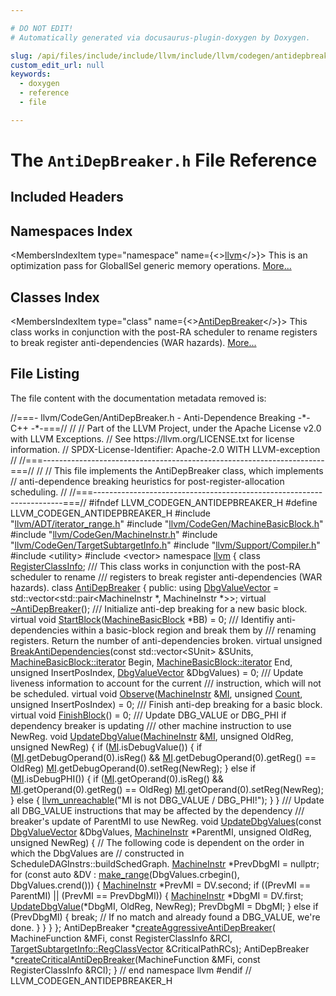 ```yaml
---

# DO NOT EDIT!
# Automatically generated via docusaurus-plugin-doxygen by Doxygen.

slug: /api/files/include/include/llvm/include/llvm/codegen/antidepbreaker-h
custom_edit_url: null
keywords:
  - doxygen
  - reference
  - file

---
```





# The `AntiDepBreaker.h` File Reference

<DoxygenPage pluginConfig={pluginConfig}>



## Included Headers

<IncludesList>
<IncludesListItem
  filePath="llvm/ADT/iterator_range.h"
  permalink="/docs/api/files/include/include/llvm/include/llvm/adt/iterator-range-h"
  isLocal="true" />
<IncludesListItem
  filePath="llvm/CodeGen/MachineBasicBlock.h"
  permalink="/docs/api/files/include/include/llvm/include/llvm/codegen/machinebasicblock-h"
  isLocal="true" />
<IncludesListItem
  filePath="llvm/CodeGen/MachineInstr.h"
  permalink="/docs/api/files/include/include/llvm/include/llvm/codegen/machineinstr-h"
  isLocal="true" />
<IncludesListItem
  filePath="llvm/CodeGen/TargetSubtargetInfo.h"
  permalink="/docs/api/files/include/include/llvm/include/llvm/codegen/targetsubtargetinfo-h"
  isLocal="true" />
<IncludesListItem
  filePath="llvm/Support/Compiler.h"
  permalink="/docs/api/files/include/include/llvm/include/llvm/support/compiler-h"
  isLocal="true" />
<IncludesListItem
  filePath="utility"
  permalink=""
  isLocal="false" />
<IncludesListItem
  filePath="vector"
  permalink=""
  isLocal="false" />
</IncludesList>

## Namespaces Index

<MembersIndex>

<MembersIndexItem
  type="namespace"
  name={<><a href="/docs/api/namespaces/llvm">llvm</a></>}>
This is an optimization pass for GlobalISel generic memory operations. <a href="/docs/api/namespaces/llvm/#details">More...</a>
</MembersIndexItem>

</MembersIndex>

## Classes Index

<MembersIndex>

<MembersIndexItem
  type="class"
  name={<><a href="/docs/api/classes/llvm/antidepbreaker">AntiDepBreaker</a></>}>
This class works in conjunction with the post-RA scheduler to rename registers to break register anti-dependencies (WAR hazards). <a href="/docs/api/classes/llvm/antidepbreaker/#details">More...</a>
</MembersIndexItem>

</MembersIndex>


## File Listing

The file content with the documentation metadata removed is:

<ProgramListing>

<Link id="l00001" /><CodeLine lineNumber="1"><Highlight kind="comment">//===- llvm/CodeGen/AntiDepBreaker.h - Anti-Dependence Breaking -&#42;- C++ -&#42;-===//</Highlight><Highlight kind="normal"></Highlight></CodeLine>
<Link id="l00002" /><CodeLine lineNumber="2"><Highlight kind="normal"></Highlight><Highlight kind="comment">//</Highlight><Highlight kind="normal"></Highlight></CodeLine>
<Link id="l00003" /><CodeLine lineNumber="3"><Highlight kind="normal"></Highlight><Highlight kind="comment">// Part of the LLVM Project, under the Apache License v2.0 with LLVM Exceptions.</Highlight><Highlight kind="normal"></Highlight></CodeLine>
<Link id="l00004" /><CodeLine lineNumber="4"><Highlight kind="normal"></Highlight><Highlight kind="comment">// See https://llvm.org/LICENSE.txt for license information.</Highlight><Highlight kind="normal"></Highlight></CodeLine>
<Link id="l00005" /><CodeLine lineNumber="5"><Highlight kind="normal"></Highlight><Highlight kind="comment">// SPDX-License-Identifier: Apache-2.0 WITH LLVM-exception</Highlight><Highlight kind="normal"></Highlight></CodeLine>
<Link id="l00006" /><CodeLine lineNumber="6"><Highlight kind="normal"></Highlight><Highlight kind="comment">//</Highlight><Highlight kind="normal"></Highlight></CodeLine>
<Link id="l00007" /><CodeLine lineNumber="7"><Highlight kind="normal"></Highlight><Highlight kind="comment">//===----------------------------------------------------------------------===//</Highlight><Highlight kind="normal"></Highlight></CodeLine>
<Link id="l00008" /><CodeLine lineNumber="8"><Highlight kind="normal"></Highlight><Highlight kind="comment">//</Highlight><Highlight kind="normal"></Highlight></CodeLine>
<Link id="l00009" /><CodeLine lineNumber="9"><Highlight kind="normal"></Highlight><Highlight kind="comment">// This file implements the AntiDepBreaker class, which implements</Highlight><Highlight kind="normal"></Highlight></CodeLine>
<Link id="l00010" /><CodeLine lineNumber="10"><Highlight kind="normal"></Highlight><Highlight kind="comment">// anti-dependence breaking heuristics for post-register-allocation scheduling.</Highlight><Highlight kind="normal"></Highlight></CodeLine>
<Link id="l00011" /><CodeLine lineNumber="11"><Highlight kind="normal"></Highlight><Highlight kind="comment">//</Highlight><Highlight kind="normal"></Highlight></CodeLine>
<Link id="l00012" /><CodeLine lineNumber="12"><Highlight kind="normal"></Highlight><Highlight kind="comment">//===----------------------------------------------------------------------===//</Highlight><Highlight kind="normal"></Highlight></CodeLine>
<Link id="l00013" /><CodeLine lineNumber="13"><Highlight kind="normal"></Highlight></CodeLine>
<Link id="l00014" /><CodeLine lineNumber="14"><Highlight kind="normal"></Highlight><Highlight kind="preprocessor">#ifndef LLVM&#95;CODEGEN&#95;ANTIDEPBREAKER&#95;H</Highlight><Highlight kind="normal"></Highlight></CodeLine>
<Link id="l00015" /><CodeLine lineNumber="15"><Highlight kind="normal"></Highlight><Highlight kind="preprocessor">#define LLVM&#95;CODEGEN&#95;ANTIDEPBREAKER&#95;H</Highlight><Highlight kind="normal"></Highlight></CodeLine>
<Link id="l00016" /><CodeLine lineNumber="16"><Highlight kind="normal"></Highlight></CodeLine>
<Link id="l00017" /><CodeLine lineNumber="17"><Highlight kind="normal"></Highlight><Highlight kind="preprocessor">#include &quot;<a href="/docs/api/files/include/include/llvm/include/llvm/adt/iterator-range-h">llvm/ADT/iterator&#95;range.h</a>&quot;</Highlight><Highlight kind="normal"></Highlight></CodeLine>
<Link id="l00018" /><CodeLine lineNumber="18"><Highlight kind="normal"></Highlight><Highlight kind="preprocessor">#include &quot;<a href="/docs/api/files/include/include/llvm/include/llvm/codegen/machinebasicblock-h">llvm/CodeGen/MachineBasicBlock.h</a>&quot;</Highlight><Highlight kind="normal"></Highlight></CodeLine>
<Link id="l00019" /><CodeLine lineNumber="19"><Highlight kind="normal"></Highlight><Highlight kind="preprocessor">#include &quot;<a href="/docs/api/files/include/include/llvm/include/llvm/codegen/machineinstr-h">llvm/CodeGen/MachineInstr.h</a>&quot;</Highlight><Highlight kind="normal"></Highlight></CodeLine>
<Link id="l00020" /><CodeLine lineNumber="20"><Highlight kind="normal"></Highlight><Highlight kind="preprocessor">#include &quot;<a href="/docs/api/files/include/include/llvm/include/llvm/codegen/targetsubtargetinfo-h">llvm/CodeGen/TargetSubtargetInfo.h</a>&quot;</Highlight><Highlight kind="normal"></Highlight></CodeLine>
<Link id="l00021" /><CodeLine lineNumber="21"><Highlight kind="normal"></Highlight><Highlight kind="preprocessor">#include &quot;<a href="/docs/api/files/include/include/llvm/include/llvm/support/compiler-h">llvm/Support/Compiler.h</a>&quot;</Highlight><Highlight kind="normal"></Highlight></CodeLine>
<Link id="l00022" /><CodeLine lineNumber="22"><Highlight kind="normal"></Highlight><Highlight kind="preprocessor">#include &lt;utility&gt;</Highlight><Highlight kind="normal"></Highlight></CodeLine>
<Link id="l00023" /><CodeLine lineNumber="23"><Highlight kind="normal"></Highlight><Highlight kind="preprocessor">#include &lt;vector&gt;</Highlight><Highlight kind="normal"></Highlight></CodeLine>
<Link id="l00024" /><CodeLine lineNumber="24"><Highlight kind="normal"></Highlight></CodeLine>
<Link id="l00025" /><CodeLine lineNumber="25"><Highlight kind="normal"></Highlight><Highlight kind="keyword">namespace </Highlight><Highlight kind="normal"><a href="/docs/api/namespaces/llvm">llvm</a> &#123;</Highlight></CodeLine>
<Link id="l00026" /><CodeLine lineNumber="26"><Highlight kind="normal"></Highlight></CodeLine>
<Link id="l00027" /><CodeLine lineNumber="27"><Highlight kind="normal"></Highlight><Highlight kind="keyword">class </Highlight><Highlight kind="normal"><a href="/docs/api/classes/llvm/registerclassinfo">RegisterClassInfo</a>;</Highlight></CodeLine>
<Link id="l00028" /><CodeLine lineNumber="28"><Highlight kind="normal"></Highlight><Highlight kind="comment"></Highlight></CodeLine>
<Link id="l00029" /><CodeLine lineNumber="29"><Highlight kind="comment">/// This class works in conjunction with the post-RA scheduler to rename</Highlight></CodeLine>
<Link id="l00030" /><CodeLine lineNumber="30"><Highlight kind="comment">/// registers to break register anti-dependencies (WAR hazards).</Highlight><Highlight kind="normal"></Highlight></CodeLine>
<Link id="l00031" /><CodeLine lineNumber="31" lineLink="/docs/api/classes/llvm/antidepbreaker"><Highlight kind="normal"></Highlight><Highlight kind="keyword">class </Highlight><Highlight kind="normal"><a href="/docs/api/classes/llvm/antidepbreaker">AntiDepBreaker</a> &#123;</Highlight></CodeLine>
<Link id="l00032" /><CodeLine lineNumber="32"><Highlight kind="normal"></Highlight><Highlight kind="keyword">public</Highlight><Highlight kind="normal">:</Highlight></CodeLine>
<Link id="l00033" /><CodeLine lineNumber="33" lineLink="/docs/api/classes/llvm/antidepbreaker/#ac4f0c67e90ba02856fa8b30a5ec81032"><Highlight kind="normal">  </Highlight><Highlight kind="keyword">using </Highlight><Highlight kind="normal"><a href="/docs/api/classes/llvm/antidepbreaker/#ac4f0c67e90ba02856fa8b30a5ec81032">DbgValueVector</a> =</Highlight></CodeLine>
<Link id="l00034" /><CodeLine lineNumber="34"><Highlight kind="normal">      std::vector&lt;std::pair&lt;MachineInstr &#42;, MachineInstr &#42;&gt;&gt;;</Highlight></CodeLine>
<Link id="l00035" /><CodeLine lineNumber="35"><Highlight kind="normal"></Highlight></CodeLine>
<Link id="l00036" /><CodeLine lineNumber="36" lineLink="/docs/api/classes/llvm/antidepbreaker/#a62b3e7d42a2252e086686b7512437404"><Highlight kind="normal">  </Highlight><Highlight kind="keyword">virtual</Highlight><Highlight kind="normal"> <a href="/docs/api/classes/llvm/antidepbreaker/#a62b3e7d42a2252e086686b7512437404">~AntiDepBreaker</a>();</Highlight></CodeLine>
<Link id="l00037" /><CodeLine lineNumber="37"><Highlight kind="normal"></Highlight><Highlight kind="comment"></Highlight></CodeLine>
<Link id="l00038" /><CodeLine lineNumber="38"><Highlight kind="comment">  /// Initialize anti-dep breaking for a new basic block.</Highlight><Highlight kind="normal"></Highlight></CodeLine>
<Link id="l00039" /><CodeLine lineNumber="39" lineLink="/docs/api/classes/llvm/antidepbreaker/#ab8c9527b64549aa70f91cfbaf9f2ce90"><Highlight kind="normal">  </Highlight><Highlight kind="keyword">virtual</Highlight><Highlight kind="normal"> </Highlight><Highlight kind="keywordtype">void</Highlight><Highlight kind="normal"> <a href="/docs/api/classes/llvm/antidepbreaker/#ab8c9527b64549aa70f91cfbaf9f2ce90">StartBlock</a>(<a href="/docs/api/classes/llvm/machinebasicblock">MachineBasicBlock</a> &#42;BB) = 0;</Highlight></CodeLine>
<Link id="l00040" /><CodeLine lineNumber="40"><Highlight kind="normal"></Highlight><Highlight kind="comment"></Highlight></CodeLine>
<Link id="l00041" /><CodeLine lineNumber="41"><Highlight kind="comment">  /// Identifiy anti-dependencies within a basic-block region and break them by</Highlight></CodeLine>
<Link id="l00042" /><CodeLine lineNumber="42"><Highlight kind="comment">  /// renaming registers. Return the number of anti-dependencies broken.</Highlight><Highlight kind="normal"></Highlight></CodeLine>
<Link id="l00043" /><CodeLine lineNumber="43" lineLink="/docs/api/classes/llvm/antidepbreaker/#a2b99bd42f25af9df8b41e0e47b7b1d2b"><Highlight kind="normal">  </Highlight><Highlight kind="keyword">virtual</Highlight><Highlight kind="normal"> </Highlight><Highlight kind="keywordtype">unsigned</Highlight><Highlight kind="normal"> <a href="/docs/api/classes/llvm/antidepbreaker/#a2b99bd42f25af9df8b41e0e47b7b1d2b">BreakAntiDependencies</a>(</Highlight><Highlight kind="keyword">const</Highlight><Highlight kind="normal"> std::vector&lt;SUnit&gt; &amp;SUnits,</Highlight></CodeLine>
<Link id="l00044" /><CodeLine lineNumber="44"><Highlight kind="normal">                                         <a href="/docs/api/classes/llvm/machinebasicblock/#ae34c996b58df9b9ce6695a0c8b70c533">MachineBasicBlock::iterator</a> Begin,</Highlight></CodeLine>
<Link id="l00045" /><CodeLine lineNumber="45"><Highlight kind="normal">                                         <a href="/docs/api/classes/llvm/machinebasicblock/#ae34c996b58df9b9ce6695a0c8b70c533">MachineBasicBlock::iterator</a> End,</Highlight></CodeLine>
<Link id="l00046" /><CodeLine lineNumber="46"><Highlight kind="normal">                                         </Highlight><Highlight kind="keywordtype">unsigned</Highlight><Highlight kind="normal"> InsertPosIndex,</Highlight></CodeLine>
<Link id="l00047" /><CodeLine lineNumber="47"><Highlight kind="normal">                                         <a href="/docs/api/classes/llvm/antidepbreaker/#ac4f0c67e90ba02856fa8b30a5ec81032">DbgValueVector</a> &amp;DbgValues) = 0;</Highlight></CodeLine>
<Link id="l00048" /><CodeLine lineNumber="48"><Highlight kind="normal"></Highlight><Highlight kind="comment"></Highlight></CodeLine>
<Link id="l00049" /><CodeLine lineNumber="49"><Highlight kind="comment">  /// Update liveness information to account for the current</Highlight></CodeLine>
<Link id="l00050" /><CodeLine lineNumber="50"><Highlight kind="comment">  /// instruction, which will not be scheduled.</Highlight><Highlight kind="normal"></Highlight></CodeLine>
<Link id="l00051" /><CodeLine lineNumber="51" lineLink="/docs/api/classes/llvm/antidepbreaker/#a5e5fedf8f150b0276d24f21555896254"><Highlight kind="normal">  </Highlight><Highlight kind="keyword">virtual</Highlight><Highlight kind="normal"> </Highlight><Highlight kind="keywordtype">void</Highlight><Highlight kind="normal"> <a href="/docs/api/classes/llvm/antidepbreaker/#a5e5fedf8f150b0276d24f21555896254">Observe</a>(<a href="/docs/api/classes/llvm/machineinstr">MachineInstr</a> &amp;<a href="/docs/api/files/lib/lib/codegen/lib/codegen/globalisel/irtranslator-cpp/#abe44dfdea65b4f7e11e0a608ab708b76">MI</a>, </Highlight><Highlight kind="keywordtype">unsigned</Highlight><Highlight kind="normal"> <a href="/docs/api/namespaces/llvm/#a845e08be4b0320d66901a66b0c0e9509">Count</a>,</Highlight></CodeLine>
<Link id="l00052" /><CodeLine lineNumber="52"><Highlight kind="normal">                       </Highlight><Highlight kind="keywordtype">unsigned</Highlight><Highlight kind="normal"> InsertPosIndex) = 0;</Highlight></CodeLine>
<Link id="l00053" /><CodeLine lineNumber="53"><Highlight kind="normal"></Highlight><Highlight kind="comment"></Highlight></CodeLine>
<Link id="l00054" /><CodeLine lineNumber="54"><Highlight kind="comment">  /// Finish anti-dep breaking for a basic block.</Highlight><Highlight kind="normal"></Highlight></CodeLine>
<Link id="l00055" /><CodeLine lineNumber="55" lineLink="/docs/api/classes/llvm/antidepbreaker/#a21a298d8379d4799d5d219ed55a77c1b"><Highlight kind="normal">  </Highlight><Highlight kind="keyword">virtual</Highlight><Highlight kind="normal"> </Highlight><Highlight kind="keywordtype">void</Highlight><Highlight kind="normal"> <a href="/docs/api/classes/llvm/antidepbreaker/#a21a298d8379d4799d5d219ed55a77c1b">FinishBlock</a>() = 0;</Highlight></CodeLine>
<Link id="l00056" /><CodeLine lineNumber="56"><Highlight kind="normal"></Highlight><Highlight kind="comment"></Highlight></CodeLine>
<Link id="l00057" /><CodeLine lineNumber="57"><Highlight kind="comment">  /// Update DBG&#95;VALUE or DBG&#95;PHI if dependency breaker is updating</Highlight></CodeLine>
<Link id="l00058" /><CodeLine lineNumber="58"><Highlight kind="comment">  /// other machine instruction to use NewReg.</Highlight><Highlight kind="normal"></Highlight></CodeLine>
<Link id="l00059" /><CodeLine lineNumber="59" lineLink="/docs/api/classes/llvm/antidepbreaker/#a5e2d1d5ecf0bd523884c4e62fd3824ea"><Highlight kind="normal">  </Highlight><Highlight kind="keywordtype">void</Highlight><Highlight kind="normal"> <a href="/docs/api/classes/llvm/antidepbreaker/#a5e2d1d5ecf0bd523884c4e62fd3824ea">UpdateDbgValue</a>(<a href="/docs/api/classes/llvm/machineinstr">MachineInstr</a> &amp;<a href="/docs/api/files/lib/lib/codegen/lib/codegen/globalisel/irtranslator-cpp/#abe44dfdea65b4f7e11e0a608ab708b76">MI</a>, </Highlight><Highlight kind="keywordtype">unsigned</Highlight><Highlight kind="normal"> OldReg, </Highlight><Highlight kind="keywordtype">unsigned</Highlight><Highlight kind="normal"> NewReg) &#123;</Highlight></CodeLine>
<Link id="l00060" /><CodeLine lineNumber="60"><Highlight kind="normal">    </Highlight><Highlight kind="keywordflow">if</Highlight><Highlight kind="normal"> (<a href="/docs/api/files/lib/lib/codegen/lib/codegen/globalisel/irtranslator-cpp/#abe44dfdea65b4f7e11e0a608ab708b76">MI</a>.isDebugValue()) &#123;</Highlight></CodeLine>
<Link id="l00061" /><CodeLine lineNumber="61"><Highlight kind="normal">      </Highlight><Highlight kind="keywordflow">if</Highlight><Highlight kind="normal"> (<a href="/docs/api/files/lib/lib/codegen/lib/codegen/globalisel/irtranslator-cpp/#abe44dfdea65b4f7e11e0a608ab708b76">MI</a>.getDebugOperand(0).isReg() &amp;&amp;</Highlight></CodeLine>
<Link id="l00062" /><CodeLine lineNumber="62"><Highlight kind="normal">          <a href="/docs/api/files/lib/lib/codegen/lib/codegen/globalisel/irtranslator-cpp/#abe44dfdea65b4f7e11e0a608ab708b76">MI</a>.getDebugOperand(0).getReg() == OldReg)</Highlight></CodeLine>
<Link id="l00063" /><CodeLine lineNumber="63"><Highlight kind="normal">        <a href="/docs/api/files/lib/lib/codegen/lib/codegen/globalisel/irtranslator-cpp/#abe44dfdea65b4f7e11e0a608ab708b76">MI</a>.getDebugOperand(0).setReg(NewReg);</Highlight></CodeLine>
<Link id="l00064" /><CodeLine lineNumber="64"><Highlight kind="normal">    &#125; </Highlight><Highlight kind="keywordflow">else</Highlight><Highlight kind="normal"> </Highlight><Highlight kind="keywordflow">if</Highlight><Highlight kind="normal"> (<a href="/docs/api/files/lib/lib/codegen/lib/codegen/globalisel/irtranslator-cpp/#abe44dfdea65b4f7e11e0a608ab708b76">MI</a>.isDebugPHI()) &#123;</Highlight></CodeLine>
<Link id="l00065" /><CodeLine lineNumber="65"><Highlight kind="normal">      </Highlight><Highlight kind="keywordflow">if</Highlight><Highlight kind="normal"> (<a href="/docs/api/files/lib/lib/codegen/lib/codegen/globalisel/irtranslator-cpp/#abe44dfdea65b4f7e11e0a608ab708b76">MI</a>.getOperand(0).isReg() &amp;&amp;</Highlight></CodeLine>
<Link id="l00066" /><CodeLine lineNumber="66"><Highlight kind="normal">          <a href="/docs/api/files/lib/lib/codegen/lib/codegen/globalisel/irtranslator-cpp/#abe44dfdea65b4f7e11e0a608ab708b76">MI</a>.getOperand(0).getReg() == OldReg)</Highlight></CodeLine>
<Link id="l00067" /><CodeLine lineNumber="67"><Highlight kind="normal">        <a href="/docs/api/files/lib/lib/codegen/lib/codegen/globalisel/irtranslator-cpp/#abe44dfdea65b4f7e11e0a608ab708b76">MI</a>.getOperand(0).setReg(NewReg);</Highlight></CodeLine>
<Link id="l00068" /><CodeLine lineNumber="68"><Highlight kind="normal">    &#125; </Highlight><Highlight kind="keywordflow">else</Highlight><Highlight kind="normal"> &#123;</Highlight></CodeLine>
<Link id="l00069" /><CodeLine lineNumber="69"><Highlight kind="normal">      <a href="/docs/api/files/include/include/llvm/include/llvm/support/errorhandling-h/#ace243f5c25697a1107cce46626b3dc94">llvm&#95;unreachable</a>(</Highlight><Highlight kind="stringliteral">&quot;MI is not DBG&#95;VALUE / DBG&#95;PHI!&quot;</Highlight><Highlight kind="normal">);</Highlight></CodeLine>
<Link id="l00070" /><CodeLine lineNumber="70"><Highlight kind="normal">    &#125;</Highlight></CodeLine>
<Link id="l00071" /><CodeLine lineNumber="71"><Highlight kind="normal">  &#125;</Highlight></CodeLine>
<Link id="l00072" /><CodeLine lineNumber="72"><Highlight kind="normal"></Highlight><Highlight kind="comment"></Highlight></CodeLine>
<Link id="l00073" /><CodeLine lineNumber="73"><Highlight kind="comment">  /// Update all DBG&#95;VALUE instructions that may be affected by the dependency</Highlight></CodeLine>
<Link id="l00074" /><CodeLine lineNumber="74"><Highlight kind="comment">  /// breaker&#39;s update of ParentMI to use NewReg.</Highlight><Highlight kind="normal"></Highlight></CodeLine>
<Link id="l00075" /><CodeLine lineNumber="75" lineLink="/docs/api/classes/llvm/antidepbreaker/#a8263e37c92ac03b506311cf58745b8ce"><Highlight kind="normal">  </Highlight><Highlight kind="keywordtype">void</Highlight><Highlight kind="normal"> <a href="/docs/api/classes/llvm/antidepbreaker/#a8263e37c92ac03b506311cf58745b8ce">UpdateDbgValues</a>(</Highlight><Highlight kind="keyword">const</Highlight><Highlight kind="normal"> <a href="/docs/api/classes/llvm/antidepbreaker/#ac4f0c67e90ba02856fa8b30a5ec81032">DbgValueVector</a> &amp;DbgValues, <a href="/docs/api/classes/llvm/machineinstr">MachineInstr</a> &#42;ParentMI,</Highlight></CodeLine>
<Link id="l00076" /><CodeLine lineNumber="76"><Highlight kind="normal">                       </Highlight><Highlight kind="keywordtype">unsigned</Highlight><Highlight kind="normal"> OldReg, </Highlight><Highlight kind="keywordtype">unsigned</Highlight><Highlight kind="normal"> NewReg) &#123;</Highlight></CodeLine>
<Link id="l00077" /><CodeLine lineNumber="77"><Highlight kind="normal">    </Highlight><Highlight kind="comment">// The following code is dependent on the order in which the DbgValues are</Highlight><Highlight kind="normal"></Highlight></CodeLine>
<Link id="l00078" /><CodeLine lineNumber="78"><Highlight kind="normal">    </Highlight><Highlight kind="comment">// constructed in ScheduleDAGInstrs::buildSchedGraph.</Highlight><Highlight kind="normal"></Highlight></CodeLine>
<Link id="l00079" /><CodeLine lineNumber="79"><Highlight kind="normal">    <a href="/docs/api/classes/llvm/machineinstr">MachineInstr</a> &#42;PrevDbgMI = </Highlight><Highlight kind="keyword">nullptr</Highlight><Highlight kind="normal">;</Highlight></CodeLine>
<Link id="l00080" /><CodeLine lineNumber="80"><Highlight kind="normal">    </Highlight><Highlight kind="keywordflow">for</Highlight><Highlight kind="normal"> (</Highlight><Highlight kind="keyword">const</Highlight><Highlight kind="normal"> </Highlight><Highlight kind="keyword">auto</Highlight><Highlight kind="normal"> &amp;DV : <a href="/docs/api/namespaces/llvm/#a341215803e83773a3e97860dc291f121">make&#95;range</a>(DbgValues.crbegin(), DbgValues.crend())) &#123;</Highlight></CodeLine>
<Link id="l00081" /><CodeLine lineNumber="81"><Highlight kind="normal">      <a href="/docs/api/classes/llvm/machineinstr">MachineInstr</a> &#42;PrevMI = DV.second;</Highlight></CodeLine>
<Link id="l00082" /><CodeLine lineNumber="82"><Highlight kind="normal">      </Highlight><Highlight kind="keywordflow">if</Highlight><Highlight kind="normal"> ((PrevMI == ParentMI) || (PrevMI == PrevDbgMI)) &#123;</Highlight></CodeLine>
<Link id="l00083" /><CodeLine lineNumber="83"><Highlight kind="normal">        <a href="/docs/api/classes/llvm/machineinstr">MachineInstr</a> &#42;DbgMI = DV.first;</Highlight></CodeLine>
<Link id="l00084" /><CodeLine lineNumber="84"><Highlight kind="normal">        <a href="/docs/api/classes/llvm/antidepbreaker/#a5e2d1d5ecf0bd523884c4e62fd3824ea">UpdateDbgValue</a>(&#42;DbgMI, OldReg, NewReg);</Highlight></CodeLine>
<Link id="l00085" /><CodeLine lineNumber="85"><Highlight kind="normal">        PrevDbgMI = DbgMI;</Highlight></CodeLine>
<Link id="l00086" /><CodeLine lineNumber="86"><Highlight kind="normal">      &#125; </Highlight><Highlight kind="keywordflow">else</Highlight><Highlight kind="normal"> </Highlight><Highlight kind="keywordflow">if</Highlight><Highlight kind="normal"> (PrevDbgMI) &#123;</Highlight></CodeLine>
<Link id="l00087" /><CodeLine lineNumber="87"><Highlight kind="normal">        </Highlight><Highlight kind="keywordflow">break</Highlight><Highlight kind="normal">; </Highlight><Highlight kind="comment">// If no match and already found a DBG&#95;VALUE, we&#39;re done.</Highlight><Highlight kind="normal"></Highlight></CodeLine>
<Link id="l00088" /><CodeLine lineNumber="88"><Highlight kind="normal">      &#125;</Highlight></CodeLine>
<Link id="l00089" /><CodeLine lineNumber="89"><Highlight kind="normal">    &#125;</Highlight></CodeLine>
<Link id="l00090" /><CodeLine lineNumber="90"><Highlight kind="normal">  &#125;</Highlight></CodeLine>
<Link id="l00091" /><CodeLine lineNumber="91"><Highlight kind="normal">&#125;;</Highlight></CodeLine>
<Link id="l00092" /><CodeLine lineNumber="92"><Highlight kind="normal"></Highlight></CodeLine>
<Link id="l00093" /><CodeLine lineNumber="93"><Highlight kind="normal">AntiDepBreaker &#42;<a href="/docs/api/namespaces/llvm/#a153c7ac9c373db6b3a8a753136e62b79">createAggressiveAntiDepBreaker</a>(</Highlight></CodeLine>
<Link id="l00094" /><CodeLine lineNumber="94"><Highlight kind="normal">    MachineFunction &amp;MFi, </Highlight><Highlight kind="keyword">const</Highlight><Highlight kind="normal"> RegisterClassInfo &amp;RCI,</Highlight></CodeLine>
<Link id="l00095" /><CodeLine lineNumber="95"><Highlight kind="normal">    <a href="/docs/api/classes/llvm/targetsubtargetinfo/#a24e0be4e8e0875ea7cf4dd3d20c11662">TargetSubtargetInfo::RegClassVector</a> &amp;CriticalPathRCs);</Highlight></CodeLine>
<Link id="l00096" /><CodeLine lineNumber="96"><Highlight kind="normal"></Highlight></CodeLine>
<Link id="l00097" /><CodeLine lineNumber="97"><Highlight kind="normal">AntiDepBreaker &#42;<a href="/docs/api/namespaces/llvm/#ac02df4cade55f95f1d6124af2e85fd5c">createCriticalAntiDepBreaker</a>(MachineFunction &amp;MFi,</Highlight></CodeLine>
<Link id="l00098" /><CodeLine lineNumber="98"><Highlight kind="normal">                                             </Highlight><Highlight kind="keyword">const</Highlight><Highlight kind="normal"> RegisterClassInfo &amp;RCI);</Highlight></CodeLine>
<Link id="l00099" /><CodeLine lineNumber="99"><Highlight kind="normal"></Highlight></CodeLine>
<Link id="l00100" /><CodeLine lineNumber="100"><Highlight kind="normal">&#125; </Highlight><Highlight kind="comment">// end namespace llvm</Highlight><Highlight kind="normal"></Highlight></CodeLine>
<Link id="l00101" /><CodeLine lineNumber="101"><Highlight kind="normal"></Highlight></CodeLine>
<Link id="l00102" /><CodeLine lineNumber="102"><Highlight kind="normal"></Highlight><Highlight kind="preprocessor">#endif </Highlight><Highlight kind="comment">// LLVM&#95;CODEGEN&#95;ANTIDEPBREAKER&#95;H</Highlight><Highlight kind="normal"></Highlight></CodeLine>

</ProgramListing>

</DoxygenPage>
